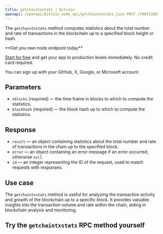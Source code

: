 ---
title: getchaintxstats | Bitcoin
openapi: /openapi/bitcoin_node_api/getchaintxstats.json POST /788f110831fe13808302bd79796d55e8
---

The `getchaintxstats` method computes statistics about the total number and rate of transactions in the blockchain up to a specified block height or hash.

<Check>
**Get you own node endpoint today**

[Start for free](https://console.chainstack.com/) and get your app to production levels immediately. No credit card required.

You can sign up with your GitHub, X, Google, or Microsoft account.
</Check>


## Parameters

* `nblocks` (required) — the time frame in blocks to which to compute the statistics.
* `blockhash` (required) — the block hash up to which to compute the statistics.

## Response

* `result` — an object containing statistics about the total number and rate of transactions in the chain up to the specified block.
* `error` — an object containing an error message if an error occurred, otherwise `null`.
* `id` — an integer representing the ID of the request, used to match requests with responses.

## Use case

The `getchaintxstats` method is useful for analyzing the transaction activity and growth of the blockchain up to a specific block. It provides valuable insights into the transaction volume and rate within the chain, aiding in blockchain analysis and monitoring.

## Try the `getchaintxstats` RPC method yourself